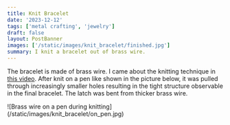 ```yaml
---
title: Knit Bracelet
date: '2023-12-12'
tags: ['metal crafting', 'jewelry']
draft: false
layout: PostBanner
images: ['/static/images/knit_bracelet/finished.jpg']
summary: I knit a bracelet out of brass wire.
---
```


The bracelet is made of brass wire. I came about the knitting technique in [this video](https://www.youtube.com/watch?v=eTCK4_7dYV4).
After knit on a pen like shown in the picture below, it was pulled through increasingly smaller holes resulting in the tight structure observable in the final bracelet.
The latch was bent from thicker brass wire.

<div className="-mx-2 flex flex-wrap overflow-hidden xl:-mx-2">
  <div className="my-1 w-full overflow-hidden px-2 xl:my-1 xl:w-1/2 xl:px-2">
    ![Brass wire on a pen during knitting](/static/images/knit_bracelet/on_pen.jpg)
  </div>
</div>
